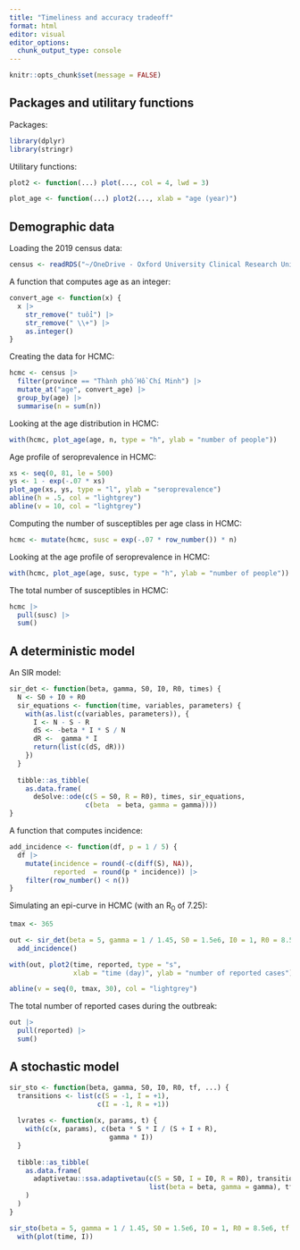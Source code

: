 ```yaml
---
title: "Timeliness and accuracy tradeoff"
format: html
editor: visual
editor_options: 
  chunk_output_type: console
---
```


```r
knitr::opts_chunk$set(message = FALSE)
```

## Packages and utilitary functions

Packages:

```r
library(dplyr)
library(stringr)
```

Utilitary functions:

```r
plot2 <- function(...) plot(..., col = 4, lwd = 3)

plot_age <- function(...) plot2(..., xlab = "age (year)")
```

## Demographic data

Loading the 2019 census data:

```r
census <- readRDS("~/OneDrive - Oxford University Clinical Research Unit/data/census VNM 2019/census2019.rds")
```

A function that computes age as an integer:

```r
convert_age <- function(x) {
  x |> 
    str_remove(" tuổi") |> 
    str_remove(" \\+") |> 
    as.integer()
}
```

Creating the data for HCMC:

```r
hcmc <- census |> 
  filter(province == "Thành phố Hồ Chí Minh") |> 
  mutate_at("age", convert_age) |> 
  group_by(age) |> 
  summarise(n = sum(n))
```

Looking at the age distribution in HCMC:

```r
with(hcmc, plot_age(age, n, type = "h", ylab = "number of people"))
```

Age profile of seroprevalence in HCMC:

```r
xs <- seq(0, 81, le = 500)
ys <- 1 - exp(-.07 * xs)
plot_age(xs, ys, type = "l", ylab = "seroprevalence")
abline(h = .5, col = "lightgrey")
abline(v = 10, col = "lightgrey")
```

Computing the number of susceptibles per age class in HCMC:

```r
hcmc <- mutate(hcmc, susc = exp(-.07 * row_number()) * n)
```

Looking at the age profile of seroprevalence in HCMC:

```r
with(hcmc, plot_age(age, susc, type = "h", ylab = "number of people"))
```

The total number of susceptibles in HCMC:

```r
hcmc |> 
  pull(susc) |> 
  sum()
```

## A deterministic model

An SIR model:

```r
sir_det <- function(beta, gamma, S0, I0, R0, times) {
  N <- S0 + I0 + R0
  sir_equations <- function(time, variables, parameters) {
    with(as.list(c(variables, parameters)), {
      I <- N - S - R
      dS <- -beta * I * S / N
      dR <-  gamma * I
      return(list(c(dS, dR)))
    })
  }
  
  tibble::as_tibble(
    as.data.frame(
      deSolve::ode(c(S = S0, R = R0), times, sir_equations,
                   c(beta  = beta, gamma = gamma))))
}
```

A function that computes incidence:

```r
add_incidence <- function(df, p = 1 / 5) {
  df |> 
    mutate(incidence = round(-c(diff(S), NA)),
           reported  = round(p * incidence)) |> 
    filter(row_number() < n())
}
```

Simulating an epi-curve in HCMC (with an R$_0$ of 7.25):

```r
tmax <- 365

out <- sir_det(beta = 5, gamma = 1 / 1.45, S0 = 1.5e6, I0 = 1, R0 = 8.5e6, times = seq(0, tmax)) |> 
  add_incidence()

with(out, plot2(time, reported, type = "s",
                xlab = "time (day)", ylab = "number of reported cases"))

abline(v = seq(0, tmax, 30), col = "lightgrey")
```

The total number of reported cases during the outbreak:

```r
out |> 
  pull(reported) |> 
  sum()
```

## A stochastic model

```r
sir_sto <- function(beta, gamma, S0, I0, R0, tf, ...) {
  transitions <- list(c(S = -1, I = +1),
                      c(I = -1, R = +1))
  
  lvrates <- function(x, params, t) {
    with(c(x, params), c(beta * S * I / (S + I + R),
                         gamma * I))
  }
  
  tibble::as_tibble(
    as.data.frame(
      adaptivetau::ssa.adaptivetau(c(S = S0, I = I0, R = R0), transitions, lvrates,
                                   list(beta = beta, gamma = gamma), tf, ...)
    )
  )
}
```

```r
sir_sto(beta = 5, gamma = 1 / 1.45, S0 = 1.5e6, I0 = 1, R0 = 8.5e6, tf = 365) |> 
  with(plot(time, I))
```

